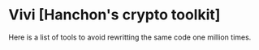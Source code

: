 # Vivi [Hanchon's crypto toolkit]

Here is a list of tools to avoid rewritting the same code one million times.
